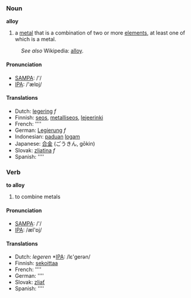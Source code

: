 ===Noun===
'''alloy'''
#a [[metal]] that is a combination of two or more [[element]]s, at least one of which is a metal. 
:''See also'' Wikipedia: [[w:alloy|alloy]].

==== Pronunciation ====
*[[w:SAMPA|SAMPA]]: /'/
*[[w:IPA|IPA]]: /'ælɒj/

====Translations====
*Dutch: [[legering]] ''f''
*Finnish: [[seos]], [[metalliseos]], [[lejeerinki]]
*French: [[]] ''''
*German: [[Legierung]] ''f''
*Indonesian: [[padu|paduan]] [[logam]]
*Japanese: [[合金]] (ごうきん, gōkin)
*Slovak: [[zliatina]] ''f''
*Spanish: [[]] ''''

===Verb===
'''to alloy'''
#to combine metals

====Pronunciation====
*[[w:SAMPA|SAMPA]]: /'/
*[[w:IPA|IPA]]: /æl'ɒj/

====Translations====
*Dutch: [[]] ''legeren'' *[[w:IPA|IPA]]: /lε'gerən/
*Finnish: [[sekoittaa]]
*French: [[]] ''''
*German: [[]] ''''
*Slovak: [[zliať]]
*Spanish: [[]] ''''